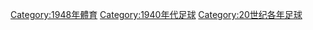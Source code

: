 {{Commons category|1948 in association football}}
{{Commonscat|1948 in association football}}

[[Category:1948年體育|Category:1948年體育]]
[[Category:1940年代足球|Category:1940年代足球]]
[[Category:20世纪各年足球|Category:20世纪各年足球]]